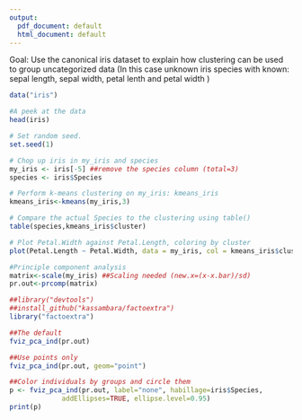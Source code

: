 ```yaml
---
output:
  pdf_document: default
  html_document: default
---
```

Goal: Use the canonical iris dataset to explain how clustering can be used to group uncategorized data (In this case unknown iris species with known: sepal length, sepal width, petal lenth and petal width )

```r
data("iris")

#A peek at the data
head(iris)

# Set random seed. 
set.seed(1)

# Chop up iris in my_iris and species
my_iris <- iris[-5] ##remove the species column (total=3)
species <- iris$Species

# Perform k-means clustering on my_iris: kmeans_iris
kmeans_iris<-kmeans(my_iris,3)

# Compare the actual Species to the clustering using table()
table(species,kmeans_iris$cluster)

# Plot Petal.Width against Petal.Length, coloring by cluster
plot(Petal.Length ~ Petal.Width, data = my_iris, col = kmeans_iris$cluster)

#Principle component analysis
matrix<-scale(my_iris) ##Scaling needed (new.x=(x-x.bar)/sd)
pr.out<-prcomp(matrix)

##library("devtools")
##install_github("kassambara/factoextra")
library("factoextra")

##The default
fviz_pca_ind(pr.out)

##Use points only
fviz_pca_ind(pr.out, geom="point")

##Color individuals by groups and circle them
p <- fviz_pca_ind(pr.out, label="none", habillage=iris$Species,
             addEllipses=TRUE, ellipse.level=0.95)
print(p)
```



